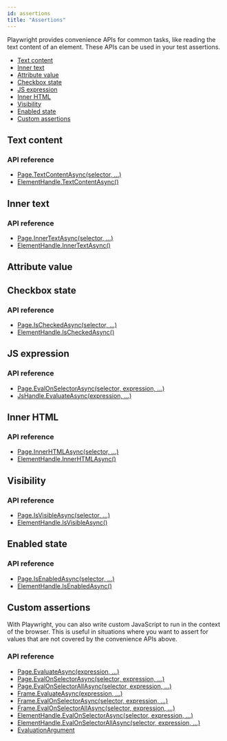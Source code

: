 ```yaml
---
id: assertions
title: "Assertions"
---
```


Playwright provides convenience APIs for common tasks, like reading the text content of an element. These APIs can be used in your test assertions.

- [Text content](#text-content)
- [Inner text](#inner-text)
- [Attribute value](#attribute-value)
- [Checkbox state](#checkbox-state)
- [JS expression](#js-expression)
- [Inner HTML](#inner-html)
- [Visibility](#visibility)
- [Enabled state](#enabled-state)
- [Custom assertions](#custom-assertions)

## Text content

### API reference
- [Page.TextContentAsync(selector, …)](./api/class-page.mdx#pagetextcontentasyncselector-)
- [ElementHandle.TextContentAsync()](./api/class-elementhandle.mdx#elementhandletextcontentasync)

## Inner text

### API reference
- [Page.InnerTextAsync(selector, …)](./api/class-page.mdx#pageinnertextasyncselector-)
- [ElementHandle.InnerTextAsync()](./api/class-elementhandle.mdx#elementhandleinnertextasync)

## Attribute value

## Checkbox state

### API reference
- [Page.IsCheckedAsync(selector, …)](./api/class-page.mdx#pageischeckedasyncselector-)
- [ElementHandle.IsCheckedAsync()](./api/class-elementhandle.mdx#elementhandleischeckedasync)

## JS expression

### API reference
- [Page.EvalOnSelectorAsync(selector, expression, …)](./api/class-page.mdx#pageevalonselectorasyncselector-expression-)
- [JsHandle.EvaluateAsync(expression, …)](./api/class-jshandle.mdx#jshandleevaluateasyncexpression-)

## Inner HTML

### API reference
- [Page.InnerHTMLAsync(selector, …)](./api/class-page.mdx#pageinnerhtmlasyncselector-)
- [ElementHandle.InnerHTMLAsync()](./api/class-elementhandle.mdx#elementhandleinnerhtmlasync)

## Visibility

### API reference
- [Page.IsVisibleAsync(selector, …)](./api/class-page.mdx#pageisvisibleasyncselector-)
- [ElementHandle.IsVisibleAsync()](./api/class-elementhandle.mdx#elementhandleisvisibleasync)

## Enabled state

### API reference
- [Page.IsEnabledAsync(selector, …)](./api/class-page.mdx#pageisenabledasyncselector-)
- [ElementHandle.IsEnabledAsync()](./api/class-elementhandle.mdx#elementhandleisenabledasync)

## Custom assertions

With Playwright, you can also write custom JavaScript to run in the context of the browser. This is useful in situations where you want to assert for values that are not covered by the convenience APIs above.

### API reference
- [Page.EvaluateAsync(expression, …)](./api/class-page.mdx#pageevaluateasyncexpression-)
- [Page.EvalOnSelectorAsync(selector, expression, …)](./api/class-page.mdx#pageevalonselectorasyncselector-expression-)
- [Page.EvalOnSelectorAllAsync(selector, expression, …)](./api/class-page.mdx#pageevalonselectorallasyncselector-expression-)
- [Frame.EvaluateAsync(expression, …)](./api/class-frame.mdx#frameevaluateasyncexpression-)
- [Frame.EvalOnSelectorAsync(selector, expression, …)](./api/class-frame.mdx#frameevalonselectorasyncselector-expression-)
- [Frame.EvalOnSelectorAllAsync(selector, expression, …)](./api/class-frame.mdx#frameevalonselectorallasyncselector-expression-)
- [ElementHandle.EvalOnSelectorAsync(selector, expression, …)](./api/class-elementhandle.mdx#elementhandleevalonselectorasyncselector-expression-)
- [ElementHandle.EvalOnSelectorAllAsync(selector, expression, …)](./api/class-elementhandle.mdx#elementhandleevalonselectorallasyncselector-expression-)
- [EvaluationArgument]

[Accessibility]: ./api/class-accessibility.mdx "Accessibility"
[Browser]: ./api/class-browser.mdx "Browser"
[BrowserContext]: ./api/class-browsercontext.mdx "BrowserContext"
[BrowserType]: ./api/class-browsertype.mdx "BrowserType"
[ConsoleMessage]: ./api/class-consolemessage.mdx "ConsoleMessage"
[Dialog]: ./api/class-dialog.mdx "Dialog"
[Download]: ./api/class-download.mdx "Download"
[ElementHandle]: ./api/class-elementhandle.mdx "ElementHandle"
[FileChooser]: ./api/class-filechooser.mdx "FileChooser"
[Frame]: ./api/class-frame.mdx "Frame"
[JSHandle]: ./api/class-jshandle.mdx "JSHandle"
[Keyboard]: ./api/class-keyboard.mdx "Keyboard"
[Mouse]: ./api/class-mouse.mdx "Mouse"
[Page]: ./api/class-page.mdx "Page"
[Playwright]: ./api/class-playwright.mdx "Playwright"
[Request]: ./api/class-request.mdx "Request"
[Response]: ./api/class-response.mdx "Response"
[Route]: ./api/class-route.mdx "Route"
[Selectors]: ./api/class-selectors.mdx "Selectors"
[TimeoutError]: ./api/class-timeouterror.mdx "TimeoutError"
[Touchscreen]: ./api/class-touchscreen.mdx "Touchscreen"
[Video]: ./api/class-video.mdx "Video"
[WebSocket]: ./api/class-websocket.mdx "WebSocket"
[WebSocketFrame]: ./api/class-websocketframe.mdx "WebSocketFrame"
[Worker]: ./api/class-worker.mdx "Worker"
[Element]: https://developer.mozilla.org/en-US/docs/Web/API/element "Element"
[EvaluationArgument]: ./core-concepts.mdx#evaluation-argument "EvaluationArgument"
[Promise]: https://developer.mozilla.org/en-US/docs/Web/JavaScript/Reference/Global_Objects/Promise "Promise"
[iterator]: https://developer.mozilla.org/en-US/docs/Web/JavaScript/Reference/Iteration_protocols "Iterator"
[origin]: https://developer.mozilla.org/en-US/docs/Glossary/Origin "Origin"
[selector]: https://developer.mozilla.org/en-US/docs/Web/CSS/CSS_Selectors "selector"
[Serializable]: https://developer.mozilla.org/en-US/docs/Web/JavaScript/Reference/Global_Objects/JSON/stringify#Description "Serializable"
[UIEvent.detail]: https://developer.mozilla.org/en-US/docs/Web/API/UIEvent/detail "UIEvent.detail"
[UnixTime]: https://en.wikipedia.org/wiki/Unix_time "Unix Time"
[xpath]: https://developer.mozilla.org/en-US/docs/Web/XPath "xpath"

[Array]: https://developer.mozilla.org/en-US/docs/Web/JavaScript/Reference/Global_Objects/Array "Array"
[boolean]: https://developer.mozilla.org/en-US/docs/Web/JavaScript/Data_structures#Boolean_type "Boolean"
[Buffer]: https://nodejs.org/api/buffer.html#buffer_class_buffer "Buffer"
[ChildProcess]: https://nodejs.org/api/child_process.html "ChildProcess"
[Error]: https://nodejs.org/api/errors.html#errors_class_error "Error"
[EventEmitter]: https://nodejs.org/api/events.html#events_class_eventemitter "EventEmitter"
[function]: https://developer.mozilla.org/en-US/docs/Web/JavaScript/Reference/Global_Objects/Function "Function"
[Map]: https://developer.mozilla.org/en-US/docs/Web/JavaScript/Reference/Global_Objects/Map "Map"
[null]: https://developer.mozilla.org/en-US/docs/Web/JavaScript/Reference/Global_Objects/null "null"
[number]: https://developer.mozilla.org/en-US/docs/Web/JavaScript/Data_structures#Number_type "Number"
[Object]: https://developer.mozilla.org/en-US/docs/Web/JavaScript/Reference/Global_Objects/Object "Object"
[Promise]: https://developer.mozilla.org/en-US/docs/Web/JavaScript/Reference/Global_Objects/Promise "Promise"
[Readable]: https://nodejs.org/api/stream.html#stream_class_stream_readable "Readable"
[RegExp]: https://developer.mozilla.org/en-US/docs/Web/JavaScript/Reference/Global_Objects/RegExp "RegExp"
[void]: https://developer.mozilla.org/en-US/docs/Web/JavaScript/Reference/Global_Objects/undefined "void"
[string]: https://developer.mozilla.org/en-US/docs/Web/JavaScript/Data_structures#String_type "string"
[URL]: https://nodejs.org/api/url.html "URL"

[all available image tags]: https://mcr.microsoft.com/v2/playwright/tags/list "all available image tags"
[Docker Hub]: https://hub.docker.com/_/microsoft-playwright "Docker Hub"
[Dockerfile.focal]: https://github.com/microsoft/playwright/blob/master/utils/docker/Dockerfile.focal "Dockerfile.focal"